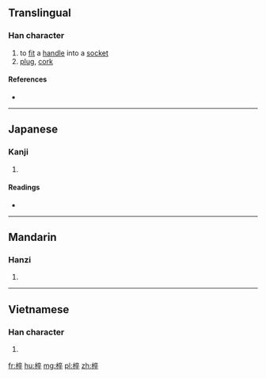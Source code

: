 ==Translingual==

===Han character===
{{Han char|rn=75|rad=木|as=08|sn=12|four=40948|canj=DYOJ|ids=⿰木卒}}

# to [[fit]] a [[handle]] into a [[socket]]
# [[plug]], [[cork]]

====References====
* {{Han ref|kx=0536.060|dkj=15019|dj=0923.190|hdz=21237.010|uh=690A|ud=26890|bh=D9CB|bd=55755}}

----

==Japanese==

===Kanji===
{{ja-kanji|grade=|rs=木08}}

# {{defn|lang=ja|sort=木08}}

====Readings====
* {{ja-readings|on=[[そつ]] (sotsu), [[さつ]] (satsu), [[すい]] (sui)|kun=[[ほぞ]] (hozo)}}

----

==Mandarin==

===Hanzi===
{{cmn-hanzi|pin=[[zuó]] ([[zuo2]]), [[cuì]] ([[cui4]])|wg=tso<sup>2</sup>, ts'ui<sup>4</sup>}}

# {{defn|lang=cmn|sort=木08}}

----

==Vietnamese==

===Han character===
{{vi-readings|rs=木08| hanviet = chốt}}

# {{defn|lang=vi|sort=木08}}

[[fr:椊]]
[[hu:椊]]
[[mg:椊]]
[[pl:椊]]
[[zh:椊]]